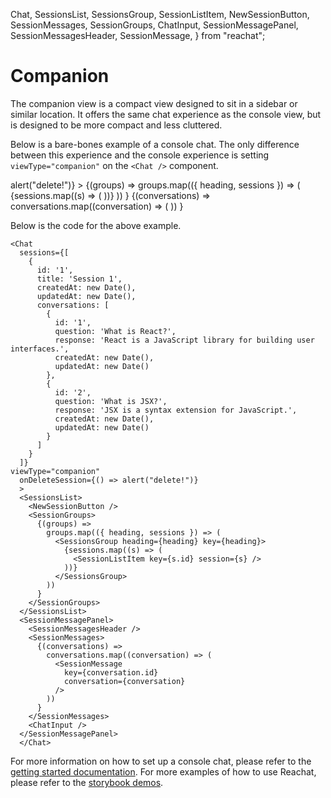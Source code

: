   Chat,
  SessionsList,
  SessionsGroup,
  SessionListItem,
  NewSessionButton,
  SessionMessages,
  SessionGroups,
  ChatInput,
  SessionMessagePanel,
  SessionMessagesHeader,
  SessionMessage,
} from "reachat";

# Companion
The companion view is a compact view designed to sit in a sidebar or similar 
location. It offers the same chat experience as the console view, but is designed
to be more compact and less cluttered.

Below is a bare-bones example of a console chat. The only difference between this experience and the console
experience is setting `viewType="companion"` on the `<Chat />` component.

<div style={{ width: 350, height: '500px', backgroundColor: '#02020F', padding: 20, borderRadius: 5, margin: '20px auto' }}>
  <Chat
    sessions={[
      {
        id: '1',
        title: 'Session 1',
        createdAt: new Date(),
        updatedAt: new Date(),
        conversations: [
          {
            id: '1',
            question: 'What is React?',
            response: 'React is a JavaScript library for building user interfaces.',
            createdAt: new Date(),
            updatedAt: new Date()
          },
          {
            id: '2',
            question: 'What is JSX?',
            response: 'JSX is a syntax extension for JavaScript.',
            createdAt: new Date(),
            updatedAt: new Date()
          }
        ]
      }
    ]}
    viewType="companion"
    onDeleteSession={() => alert("delete!")}
  >
    <SessionsList>
      <NewSessionButton />
      <SessionGroups>
        {(groups) =>
          groups.map(({ heading, sessions }) => (
            <SessionsGroup heading={heading} key={heading}>
              {sessions.map((s) => (
                <SessionListItem key={s.id} session={s} />
              ))}
            </SessionsGroup>
          ))
        }
      </SessionGroups>
    </SessionsList>
    <SessionMessagePanel>
      <SessionMessagesHeader />
      <SessionMessages>
        {(conversations) =>
          conversations.map((conversation) => (
            <SessionMessage
              key={conversation.id}
              conversation={conversation}
            />
          ))
        }
      </SessionMessages>
      <ChatInput />
    </SessionMessagePanel>
  </Chat>
</div>

Below is the code for the above example.

```tsx
<Chat
  sessions={[
    {
      id: '1',
      title: 'Session 1',
      createdAt: new Date(),
      updatedAt: new Date(),
      conversations: [
        {
          id: '1',
          question: 'What is React?',
          response: 'React is a JavaScript library for building user interfaces.',
          createdAt: new Date(),
          updatedAt: new Date()
        },
        {
          id: '2',
          question: 'What is JSX?',
          response: 'JSX is a syntax extension for JavaScript.',
          createdAt: new Date(),
          updatedAt: new Date()
        }
      ]
    }
  ]}
viewType="companion"
  onDeleteSession={() => alert("delete!")}
  >
  <SessionsList>
    <NewSessionButton />
    <SessionGroups>
      {(groups) =>
        groups.map(({ heading, sessions }) => (
          <SessionsGroup heading={heading} key={heading}>
            {sessions.map((s) => (
              <SessionListItem key={s.id} session={s} />
            ))}
          </SessionsGroup>
        ))
      }
    </SessionGroups>
  </SessionsList>
  <SessionMessagePanel>
    <SessionMessagesHeader />
    <SessionMessages>
      {(conversations) =>
        conversations.map((conversation) => (
          <SessionMessage
            key={conversation.id}
            conversation={conversation}
          />
        ))
      }
    </SessionMessages>
    <ChatInput />
  </SessionMessagePanel>
  </Chat>
```

For more information on how to set up a console chat, please refer to the 
[getting started documentation](/docs/getting-started/getting-started). For
more examples of how to use Reachat, please refer to the 
[storybook demos](https://storybook.reachat.dev).